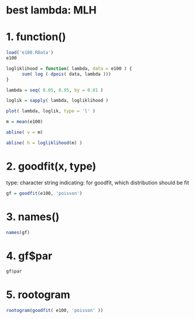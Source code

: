 

# best lambda:  MLH

# 1. function()


```r
load('e100.RData')
e100
```

```r
logliklihood = function( lambda, data = e100 ) {
      sum( log ( dpois( data, lambda )))
}

lambda = seq( 0.05, 0.95, by = 0.01 )

loglik = sapply( lambda, logliklihood )

plot( lambda, loglik, type = 'l' )

m = mean(e100)

abline( v = m)

abline( h = logliklihood(m) )
```


# 2. goodfit(x, type)

type:  character string indicating:  for goodfit, which distribution should be fit

```r
gf = goodfit(e100, 'poisson')
```


# 3. names()

```r
names(gf)
```

# 4. gf$par

```r
gf$par
```

# 5. rootogram
```r
rootogram(goodfit( e100, 'poisson' ))
```

 

